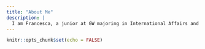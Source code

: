 ```yaml
---
title: "About Me"
description: |
  I am Francesca, a junior at GW majoring in International Affairs and minoring in Journalism and Sustainability. I'm interested in the intersections between sustainability, international affairs, and communications. I'm taking a data journalism course and learning how to code with R to better improve my data visualization and communication skills.
---
```


```r
knitr::opts_chunk$set(echo = FALSE)
```
